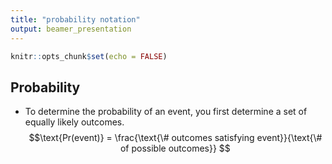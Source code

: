 ```yaml
---
title: "probability notation"
output: beamer_presentation
---
```


```r
knitr::opts_chunk$set(echo = FALSE)
```

## Probability

* To determine the probability of an event, you first determine a set of equally likely outcomes. 
$$\text{Pr(event)} = \frac{\text{\# outcomes satisfying event}}{\text{\# of possible outcomes}} $$
